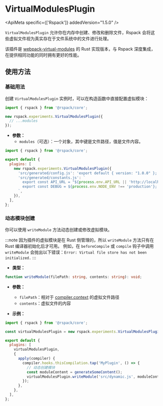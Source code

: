 
# VirtualModulesPlugin

<ApiMeta specific={['Rspack']} addedVersion="1.5.0" />

`VirtualModulesPlugin` 允许你在内存中创建、修改和删除文件，Rspack 会将这些虚拟文件视为真实存在于文件系统中的文件进行处理。

该插件是 [webpack-virtual-modules](https://github.com/sysgears/webpack-virtual-modules) 的 Rust 实现版本，与 Rspack 深度集成，在提供相同功能的同时拥有更好的性能。

## 使用方法

### 基础用法

创建 `VirtualModulesPlugin` 实例时，可以在构造函数中直接配置虚拟模块：

```ts
import { rspack } from '@rspack/core';

new rspack.experiments.VirtualModulesPlugin({
  // ...modules
});
```

- **参数：**
  - `modules`（可选）：一个对象，其中键是文件路径，值是文件内容。

```js title="rspack.config.mjs"
import { rspack } from '@rspack/core';

export default {
  plugins: [
    new rspack.experiments.VirtualModulesPlugin({
      'src/generated/config.js': 'export default { version: "1.0.0" };',
      'src/generated/constants.js': `
        export const API_URL = "${process.env.API_URL || 'http://localhost:3000'}";
        export const DEBUG = ${process.env.NODE_ENV !== 'production'};
      `,
    }),
  ],
};
```

### 动态模块创建

你可以使用 `writeModule` 方法动态创建或修改虚拟模块。

:::note
因为插件的虚拟模块是在 Rust 侧管理的，所以 `writeModule` 方法只有在 Rust 编译器初始化后才可用。
例如，在 `beforeCompile` 或 `compile` 钩子中调用 `writeModule` 会抛出以下错误：`Error: Virtual file store has not been initialized.`
:::

- **类型：**

```ts
function writeModule(filePath: string, contents: string): void;
```

- **参数：**
  - `filePath`：相对于 [compiler.context](/api/javascript-api/compiler#context) 的虚拟文件路径
  - `contents`：虚拟文件的内容

- **示例：**

```js title="rspack.config.mjs"
import { rspack } from '@rspack/core';

const virtualModulesPlugin = new rspack.experiments.VirtualModulesPlugin();

export default {
  plugins: [
    virtualModulesPlugin,
    {
      apply(compiler) {
        compiler.hooks.thisCompilation.tap('MyPlugin', () => {
          // 动态创建模块
          const moduleContent = generateSomeContent();
          virtualModulesPlugin.writeModule('src/dynamic.js', moduleContent);
        });
      },
    },
  ],
};
```
